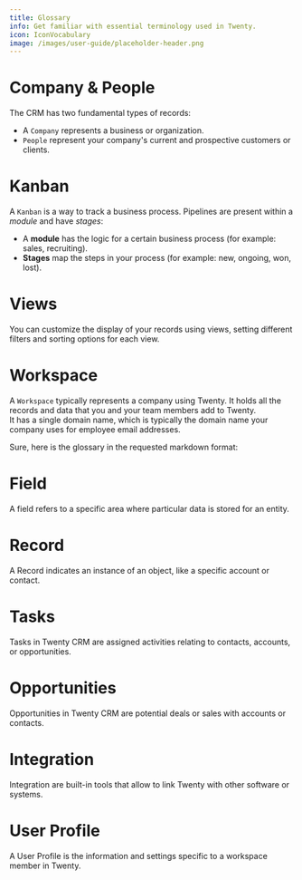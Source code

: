 ```yaml
---
title: Glossary
info: Get familiar with essential terminology used in Twenty.
icon: IconVocabulary
image: /images/user-guide/placeholder-header.png
---
```


# Company & People
The CRM has two fundamental types of records:
- A `Company` represents a business or organization.
- `People` represent your company's current and prospective customers or clients.

# Kanban
A `Kanban` is a way to track a business process. Pipelines are present within a *module* and have *stages*:
- A **module** has the logic for a certain business process (for example: sales, recruiting).
- **Stages** map the steps in your process (for example: new, ongoing, won, lost).

# Views 
You can customize the display of your records using views, setting different filters and sorting options for each view.

# Workspace
A `Workspace` typically represents a company using Twenty. It holds all the records and data that you and your team members add to Twenty.   
It has a single domain name, which is typically the domain name your company uses for employee email addresses.

Sure, here is the glossary in the requested markdown format:

# Field 
A field refers to a specific area where particular data is stored for an entity.

# Record 
A Record indicates an instance of an object, like a specific account or contact.

# Tasks 
Tasks in Twenty CRM are assigned activities relating to contacts, accounts, or opportunities.

# Opportunities 
Opportunities in Twenty CRM are potential deals or sales with accounts or contacts.

# Integration 
Integration are built-in tools that allow to link Twenty with other software or systems.

# User Profile
A User Profile is the information and settings specific to a workspace member in Twenty.